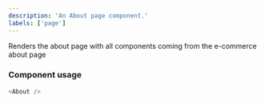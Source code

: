 ```yaml
---
description: 'An About page component.'
labels: ['page']
---
```



Renders the about page with all components coming from the e-commerce about page

### Component usage

```js
<About />
```
